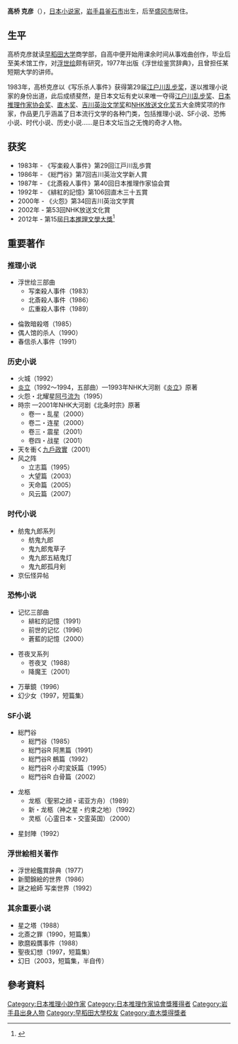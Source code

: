 {{Infobox writer <!-- see Template:Infobox writer -->
| name         = 高桥克彦
| image        = Author Katsuhiko Takahashi (高橋克彦) headshot.gif
| imagesize    = 250px
| caption      =  
| pseudonym    = 
| birthname    = 
| birthdate    = {{Birth date and age|1947|8|6|df=y}}
| birthplace   = {{JPN}}[[岩手县|岩手县]][[釜石市|釜石市]]
| deathdate    = 
| deathplace   = 
| occupation   = [[小說家|小說家]]
| nationality  = 日本
| period       = 1947年
| genre        = 推理小説<br />歴史・時代小説<br />科幻小說<br />恐怖小说
| subject      = 
| movement     =  
| notableworks = 
| spouse       = 
| partner      = 
| children     = 
| relatives    = 
| influences   =  
| influenced   = 
| notable_works = 『[[寫楽殺人事件|寫楽殺人事件]]』<br />『[[總門谷|總門谷]]』<br />『[[北斎殺人事件|北斎殺人事件]]』<br />『[[緋色的記憶|緋色的記憶]]』
| awards       =  [[江户川乱步奖|江户川乱步奖]]<br />[[日本推理作家协会奖|日本推理作家协会奖]]<br />[[直木奖|直木奖]]<br />[[吉川英治文学奖|吉川英治文学奖]]<br />[[日本推理文學大獎|日本推理文學大獎]]
| debut_works   = 
| signature    = 
| website      =  
}}
{{japanese|japanese=高橋 克彦|kana=たかはし かつひこ|romaji=Takahashi Katsuhiko}}
'''高桥 克彦'''（{{bd|1947年|8月6日|catIdx=Takahashi Katsuhiko}}），[[日本|日本]][[小说家|小说家]]，[[岩手县|岩手县]][[釜石市|釜石市]]出生，后至[[盛冈市|盛冈市]]居住。

==生平==
高桥克彦就读[[早稻田大学|早稻田大学]]商学部，自高中便开始用课余时间从事戏曲创作，毕业后至美术馆工作，对[[浮世绘|浮世绘]]颇有研究，1977年出版《浮世绘鉴赏辞典》，且曾担任某短期大学的讲师。

1983年，高桥克彦以《写乐杀人事件》获得第29届[[江户川乱步奖|江户川乱步奖]]，遂以推理小说家的身份出道，此后成绩斐然，是日本文坛有史以来唯一夺得[[江户川乱步奖|江户川乱步奖]]、[[日本推理作家协会奖|日本推理作家协会奖]]、[[直木奖|直木奖]]、[[吉川英治文学奖|吉川英治文学奖]]和[[NHK放送文化奖|NHK放送文化奖]]五大金牌奖项的作家，作品更几乎涵盖了日本流行文学的各种门类，包括推理小说、SF小说、恐怖小说、时代小说、历史小说……是日本文坛当之无愧的奇才人物。

== 获奖 ==
* 1983年 - 《写楽殺人事件》第29回江戸川乱歩賞
* 1986年 - 《総門谷》第7回吉川英治文学新人賞
* 1987年 - 《北斎殺人事件》第40回日本推理作家協会賞
* 1992年 - 《緋紅的記憶》第106回直木三十五賞
* 2000年 - 《火怨》第34回吉川英治文学賞
* 2002年 - 第53回NHK放送文化賞
* 2012年 - 第15屆[[日本推理文學大獎|日本推理文學大獎]]<ref>{{Cite web |url=http://www.publishing.com.hk/pubnews/NewsDetail.asp?NewsID=20120424001 |title=高橋克彥榮獲最新日本推理文學大獎 |access-date=2012-05-03 |archive-url=https://web.archive.org/web/20160304221523/http://www.publishing.com.hk/pubnews/NewsDetail.asp?NewsID=20120424001 |archive-date=2016-03-04 |dead-url=yes }}</ref>

== 重要著作 ==

=== 推理小说 ===
* 浮世绘三部曲
**写楽殺人事件（1983）
**北斎殺人事件（1986）
**広重殺人事件（1989）

* 倫敦暗殺塔（1985）
* 偶人馆的杀人（1990）
* 春信杀人事件（1991）

=== 历史小说 ===

* 火城（1992）
* [[炎立_(小说)|炎立]]（1992～1994，五部曲）—1993年NHK大河剧《[[炎立_(大河剧)|炎立]]》原著
* 火怨・北耀星[[阿弖流为|阿弖流为]]（1995）
* 時宗 —2001年NHK大河剧《北条时宗》原著
**卷一・乱星（2000）
**卷二・连星（2000）
**卷三・震星（2001）
**卷四・战星（2001）
* 天を衝く[[九戶政實|九戶政實]]（2001）
* 风之阵
**立志篇（1995）
**大望篇（2003）
**天命篇（2005）
**风云篇（2007）

=== 时代小说 ===

* 舫鬼九郎系列
**舫鬼九郎 
**鬼九郎鬼草子 
**鬼九郎五結鬼灯 
**鬼九郎孤月剣
* 京伝怪异帖

=== 恐怖小说 ===

* 记忆三部曲
**緋紅的記憶（1991）
**前世的记忆（1996）
**蒼藍的記憶（2000）

* 苍夜叉系列
**苍夜叉（1988）
**降魔王（2001）

* 万華鏡（1996）
* 幻少女（1997，短篇集）

=== SF小说 ===

* 総門谷
** 総門谷（1985）
** 総門谷R 阿黒篇（1991）
** 総門谷R 鵺篇（1992）
** 総門谷R 小町変妖篇（1995）
** 総門谷R 白骨篇（2002）

* 龙柩
**龙柩（聖邪之顔・诺亚方舟）（1989）
**新・龙柩（神之星・约束之地）（1992）
**灵柩（心霊日本・交霊英国）（2000）

* 星封陣（1992）

=== 浮世絵相关著作 ===
* 浮世絵鑑賞辞典（1977）
* 新聞錦絵的世界（1986）
* 謎之絵師 写楽世界（1992）

=== 其余重要小说 ===
* 星之塔（1988）
* 北斎之罪（1990，短篇集）
* 歌麿殺贋事件（1988）
* 聖夜幻想（1997，短篇集）
* 幻日（2003，短篇集，半自传）

==參考資料==
{{reflist}}
{{DEFAULTSORT:Takahashi Katsuhiko}}
[[Category:日本推理小說作家|Category:日本推理小說作家]]
[[Category:日本推理作家協會獎獲得者|Category:日本推理作家協會獎獲得者]]
[[Category:岩手县出身人物|Category:岩手县出身人物]]
[[Category:早稻田大學校友|Category:早稻田大學校友]]
[[Category:直木獎得獎者|Category:直木獎得獎者]]
